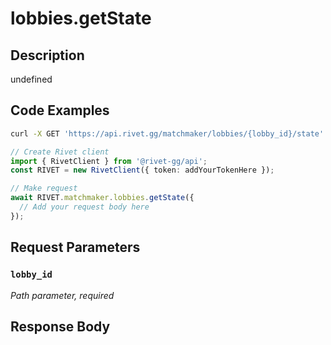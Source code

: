 

# lobbies.getState

## Description

undefined


## Code Examples

<CodeGroup title='Request' tag='GET' label='https://api.rivet.gg/matchmaker/lobbies/{lobby_id}/state'>

```bash {{ title: 'cURL' }}
curl -X GET 'https://api.rivet.gg/matchmaker/lobbies/{lobby_id}/state'
```

```ts
// Create Rivet client
import { RivetClient } from '@rivet-gg/api';
const RIVET = new RivetClient({ token: addYourTokenHere });

// Make request
await RIVET.matchmaker.lobbies.getState({
  // Add your request body here
});
```

</CodeGroup>


## Request Parameters


### `lobby_id`

_Path parameter, required_





## Response Body



